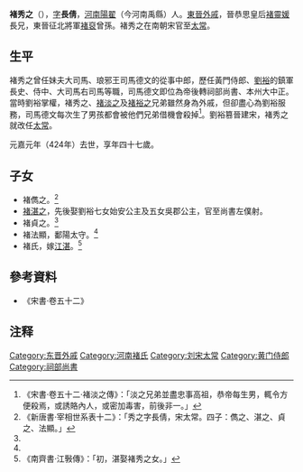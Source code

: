 '''褚秀之'''（{{bd|378年||424年|catIdx=x}}），[[表字|字]]'''長倩'''，[[河南郡|河南]][[陽翟|陽翟]]（今河南禹縣）人。[[東晉|東晉]][[外戚|外戚]]，晉恭思皇后[[褚靈媛|褚靈媛]]長兄，東晉征北將軍[[褚裒|褚裒]]曾孫。褚秀之在南朝宋官至[[太常|太常]]。

== 生平 ==
褚秀之曾任妹夫大司馬、琅邪王司馬德文的從事中郎，歷任黃門侍郎、[[劉裕|劉裕]]的鎮軍長史、侍中、大司馬右司馬等職，司馬德文即位為帝後轉祠部尚書、本州大中正。當時劉裕掌權，褚秀之、[[褚淡之|褚淡之]]及[[褚裕之|褚裕之]]兄弟雖然身為外戚，但卻盡心為劉裕服務，司馬德文每次生了男孩都會被他們兄弟借機會殺掉<ref>《宋書·卷五十二·褚淡之傳》：「淡之兄弟並盡忠事高祖，恭帝每生男，輒令方便殺焉，或誘賂內人，或密加毒害，前後非一。」</ref>。劉裕篡晉建宋，褚秀之就改任[[太常|太常]]。

元嘉元年（424年）去世，享年四十七歲。

== 子女 ==
*褚儁之。<ref name="a">《新唐書·宰相世系表十二》：「秀之字長倩，宋太常。四子：儁之、湛之、貞之、法顯。」</ref>
*[[褚湛之|褚湛之]]，先後娶劉裕七女始安公主及五女吳郡公主，官至尚書左僕射。
*褚貞之。<ref name="a"/>
*褚法顯，鄱陽太守。<ref name="a"/>
*褚氏，嫁[[江湛|江湛]]。<ref>《南齊書·江斅傳》：「初，湛娶褚秀之女。」</REF>

== 參考資料 ==
*《宋書·卷五十二》

== 注释 ==
{{reflist}}

[[Category:东晋外戚|Category:东晋外戚]]
[[Category:河南褚氏|Category:河南褚氏]]
[[Category:刘宋太常|Category:刘宋太常]]
[[Category:黄门侍郎|Category:黄门侍郎]]
[[Category:祠部尚書|Category:祠部尚書]]